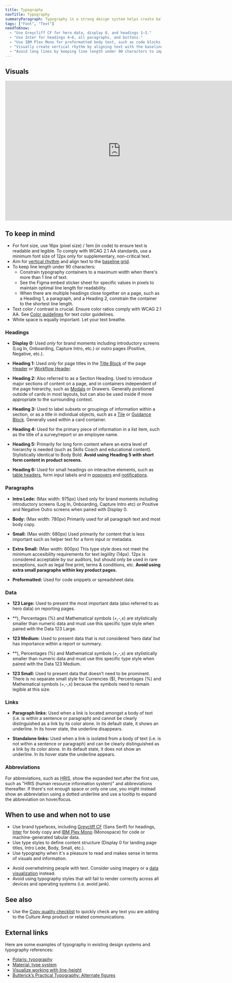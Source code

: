 ```yaml
---
title: Typography
navTitle: Typography
summaryParagraph: Typography in a strong design system helps create balance and hierarchy for textual information. By creating structure within a page, text becomes enjoyable and appealing to read. We aim to ensure type within our product complies with WCAG 2.1 AA standards.
tags: ["Font", "Text"]
needToKnow:
  - "Use Greycliff CF for hero data, display 0, and headings 1–3."
  - "Use Inter for headings 4–6, all paragraphs, and buttons."
  - "Use IBM Plex Mono for preformatted body text, such as code blocks."
  - "Visually create vertical rhythm by aligning text with the baseline grid. We are moving away from a technical baseline grid."
  - "Avoid long lines by keeping line length under 90 characters to improve readability."
---
```



## Visuals

<iframe style="border: none;" width="744" height="450" src="https://www.figma.com/embed?embed_host=share&url=https%3A%2F%2Fwww.figma.com%2Ffile%2Fe3TyAOZKfLg9cA01Iy1Mgm%2FKaizen-Site-embed%3Fnode-id%3D22080%253A18" allowfullscreen></iframe>

## To keep in mind

* For font size, use 16px (pixel size) / 1em (in code) to ensure text is readable and legible. To comply with WCAG 2.1 AA standards, use a minimum font size of 12px only for supplementary, non-critical text.
* Aim for [vertical rhythm](/guidelines/vertical-rhythm-and-baseline-grid) and align text to the [baseline grid](/guidelines/vertical-rhythm-and-baseline-grid).
* To keep line length under 90 characters:
    * Constrain typography containers to a maximum width when there's more than 1 line of text.
    * See the Figma embed sticker sheet for specific values in pixels to maintain optimal line length for readability.
    * When there are multiple headings close together on a page, such as a Heading 1, a paragraph, and a Heading 2, constrain the container to the shortest line length.
* Text color / contrast is crucial. Ensure color ratios comply with WCAG 2.1 AA. See [Color guidelines](/guidelines/color) for text color guidelines.
* White space is equally important. Let your text breathe.

### Headings

- **Display 0:** Used *only* for brand moments including introductory screens (Log In, Onboarding, Capture Intro, etc.) or outro pages (Positive, Negative, etc.).

- **Heading 1:** Used *only* for page titles in the [Title Block](/guidelines/header/#title-block) of the page [Header](/guidelines/header/) or [Workflow Header](/guidelines/workflow/).

- **Heading 2:** Also referred to as a Section Heading. Used to introduce major sections of content on a page, and in containers independent of the page hierarchy, such as [Modals](/components/modal/) or Drawers. Generally positioned outside of cards in most layouts, but can also be used inside if more appropriate to the surrounding context.

- **Heading 3:** Used to label subsets or groupings of information within a section, or as a title in individual objects, such as a [Tile](/components/tile/) or [Guidance Block](/components/guidance-block/). Generally used within a card container. 

- **Heading 4:** Used for the primary piece of information in a list item, such as the title of a survey/report or an employee name.

- **Heading 5:** Primarily for long form content where an extra level of hierarchy is needed (such as Skills Coach and educational content). Stylistically identical to Body Bold. **Avoid using Heading 5 with short form content in product screens.**

- **Heading 6:** Used for small headings on interactive elements, such as [table headers](/components/table/), form input labels and in [popovers]((/components/popover/)) and [notifications](/guidelines/notifications/).


### Paragraphs

- **Intro Lede:** (Max width: 975px) Used only for brand moments including introductory screens (Log In, Onboarding, Capture Intro etc) or Positive and Negative Outro screens when paired with Display 0.

- **Body:** (Max width: 780px) Primarily used for all paragraph text and most body copy.

- **Small:** (Max width: 680px) Used primarily for content that is less important such as helper text for a form input or metadata.

- **Extra Small:** (Max width: 600px) This type style does not meet the minimum accesibility requirements for text legiility (14px). 12px is considered acceptable by our auditors, but should only be used in rare exceptions, such as legal fine print, terms & conditions, etc. **Avoid using extra small paragraphs within key product pages.**

- **Preformatted:** Used for code snippets or spreadsheet data.

### Data

- **123 Large:** Used to present the most important data (also referred to as hero data) on reporting pages.

- **$% Large:** Currencies ($), Percentages (%) and Mathematical symbols (+,-,x) are stylistically smaller than numeric data and must use this specific type style when paired with the Data 123 Large.

- **123 Medium:** Used to present data that is not considered ‘hero data’ but has importance within a report or summary.

- **$% Medium:** Currencies ($), Percentages (%) and Mathematical symbols (+,-,x) are stylistically smaller than numeric data and must use this specific type style when paired with the Data 123 Medium.

- **123 Small:** Used to present data that doesn’t need to be prominent. There is no separate small style for Currencies ($), Percentages (%) and Mathematical symbols (+,-,x) because the symbols need to remain legible at this size.


### Links

- **Paragraph links:** Used when a link is located amongst a body of text (i.e. is within a sentence or paragraph) and cannot be clearly distinguished as a link by its color alone. In its default state, it shows an underline. In its hover state, the underline disappears.

- **Standalone links:** Used when a link is isolated from a body of text (i.e. is not within a sentence or paragraph) and can be clearly distinguished as a link by its color alone. In its default state, it does not show an underline. In its hover state the underline appears.

### Abbreviations

For abbreviations, such as <abbr title="human resource information system">HRIS</abbr>, show the expanded text after the first use, such as "HRIS (human resource information system)" and abbreviations thereafter. If there's not enough space or only one use, you might instead show an abbreviation using a dotted underline and use a tooltip to expand the abbreviation on hover/focus.

## When to use and when not to use

<WhenToUseAndWhenNotToUse>
<WhenToUse>

* Use brand typefaces, including [Greycliff CF](https://connary.com/greycliff.html) (Sans Serif) for headings, [Inter](https://rsms.me/inter/) for body copy and [IBM Plex Mono](https://boldmonday.com/custom/ibm/) (Monospace) for code or machine-generated tabular data.
* Use type styles to define content structure (Display 0 for landing page titles, Intro Lede, Body, Small, etc.).
* Use typography when it's a pleasure to read and makes sense in terms of visuals and information.

</WhenToUse>
<WhenNotToUse>

* Avoid overwhelming people with text. Consider using imagery or a [data visualization](/guidelines/data-visualization) instead.
* Avoid using typography styles that will fail to render correctly across all devices and operating systems (i.e. avoid jank).

</WhenNotToUse>
</WhenToUseAndWhenNotToUse>

## See also

* Use the [Copy quality checklist](/language/check/) to quickly check any text you are adding to the Culture Amp product or related communications.

## External links

Here are some examples of typography in existing design systems and typography references:

- [Polaris: typography](https://polaris.shopify.com/design/typography#navigation)
- [Material: type system](https://material.io/design/typography/the-type-system.html)
- [Visualize working with line-height](https://aresluna.org/line-height-playground/)
- [Butterick’s Practical Typography: Alternate figures](https://practicaltypography.com/alternate-figures.html)
